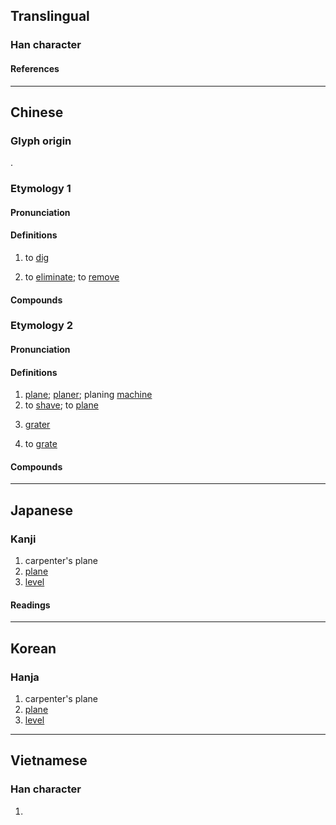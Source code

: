 {{also|鉋}}
{{character info}}
==Translingual==

===Han character===
{{Han char|rn=18|rad=刀|as=05|sn=7|four=22700|canj=PULN|ids=⿰包刂}}

====References====
{{Han ref|kx=0138.160|dkj=01929|dj=0313.050|hdz=10331.030|uh=5228}}

----

==Chinese==

===Glyph origin===
{{Han etym}}
{{Han compound|包|刀|ls=psc|c1=p|c2=s|t2=knife}}.

===Etymology 1===
{{zh-forms}}

====Pronunciation====
{{zh-pron
|m=páo
|c=paau4
|h=pfs=phàu
|md=
|mn=ml:phâu
|w=
|mc=
|oc=y
|cat=v
}}

====Definitions====
{{zh-hanzi}}

# to [[dig]]
# {{lb|zh|Mandarin|colloquial}} to [[eliminate]]; to [[remove]]

====Compounds====
{{zh-der|刨除|刨根|刨蹴|刨根究底|刨根問底}}

===Etymology 2===
{{zh-forms|t2=鉋}}

====Pronunciation====
{{zh-pron
|m=bào
|c=paau4,paau4-2
|c_note=paau4 - verb; paau4-2 - noun
|h=pfs=phàu
|md=pâu
|mn=ml:pāu/ml:phâu
|w=3bau
|mc=y
|oc=y
|cat=n,v
}}

====Definitions====
{{zh-hanzi}}

# [[plane]]; [[planer]]; planing [[machine]]
# to [[shave]]; to [[plane]]
#: {{zh-x|刨 鉛筆|to '''sharpen''' a pencil|C}}
# {{lb|zh|Cantonese}} [[grater]]
# {{lb|zh|Cantonese}} to [[grate]]

====Compounds====
{{zh-der|鉛筆刨|筆刨|鬚刨|刨冰機|刨冰|刨花水|龍門刨床}}

----

==Japanese==

===Kanji===
{{ja-kanji|grade=|rs=刀05}}

# carpenter's plane
# [[plane]]
# [[level]]

====Readings====
{{ja-readings
|goon=ひょう<へう
|kanon=ほう<はう
|kun=けず-る
}}

----

==Korean==

===Hanja===
{{ko-hanja|포}}

# carpenter's plane
# [[plane]]
# [[level]]

----

==Vietnamese==

===Han character===
{{vi-readings|rs=刀05|reading=bào}}

# {{rfdef|vi|sort=刀05}}